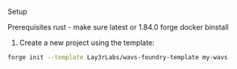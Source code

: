 Setup



Prerequisites
rust - make sure latest or 1.84.0
forge
docker
binstall





1. Create a new project using the template:

```bash
forge init --template Lay3rLabs/wavs-foundry-template my-wavs
```


